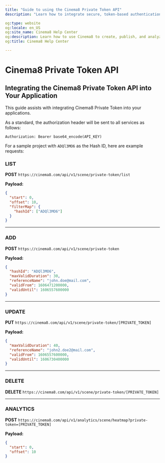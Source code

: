 ```yaml
---
title: "Guide to using the Cinema8 Private Token API"
description: "Learn how to integrate secure, token-based authentication for Cinema8 videos directly into your apps and services. Visit Cinema8."

og:type: website
og:locale: en_US
og:site_name: Cinema8 Help Center
og:description: Learn how to use Cinema8 to create, publish, and analyze interactive videos.
og:title: Cinema8 Help Center

---
```


# Cinema8 Private Token API

## Integrating the Cinema8 Private Token API into Your Application

This guide assists with integrating Cinema8 Private Token into your applications.

As a standard, the authorization header will be sent to all services as follows:

```
Authorization: Bearer base64_encode(API_KEY)
```

For a sample project with `ADQl3MO6` as the Hash ID, here are example requests:

### LIST

**POST**
`https://cinema8.com/api/v1/scene/private-token/list`

**Payload:**

```json
{
  "start": 0,
  "offset": 10,
  "filterMap": {
    "hashId": ["ADQl3MO6"]
  }
}
```

---

### ADD

**POST**
`https://cinema8.com/api/v1/scene/private-token`

**Payload:**

```json
{
  "hashId": "ADQl3MO6",
  "maxValidDuration": 30,
  "referenceName": "john.doe@mail.com",
  "validFrom": 1606471200000,
  "validUntil": 1606557600000
}
```

---

### UPDATE

**PUT**
`https://cinema8.com/api/v1/scene/private-token/[PRIVATE_TOKEN]`

**Payload:**

```json
{
  "maxValidDuration": 40,
  "referenceName": "john2.doe2@mail.com",
  "validFrom": 1606557600000,
  "validUntil": 1606730400000
}
```

---

### DELETE

**DELETE**
`https://cinema8.com/api/v1/scene/private-token/[PRIVATE_TOKEN]`

---

### ANALYTICS

**POST**
`https://cinema8.com/api/v1/analytics/scene/heatmap?private-token=[PRIVATE_TOKEN]`

**Payload:**

```json
{
  "start": 0,
  "offset": 10
}
```
